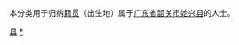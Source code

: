 {{Catnav|頁面分類|各種主題的頁面分類|依中国各省来作的分类|各地中国人|广东人|韶关人}}
{{Catnav|頁面分類|人物|各國人物|中国人|各地中国人|广东人|韶关人}}

本分类用于归纳[[籍贯|籍贯]]（出生地）属于[[广东省|广东省]][[韶关市|韶关市]][[始兴县|始兴县]]的人士。

[[Category:韶关人|县]]
[[Category:始兴县|*]]
